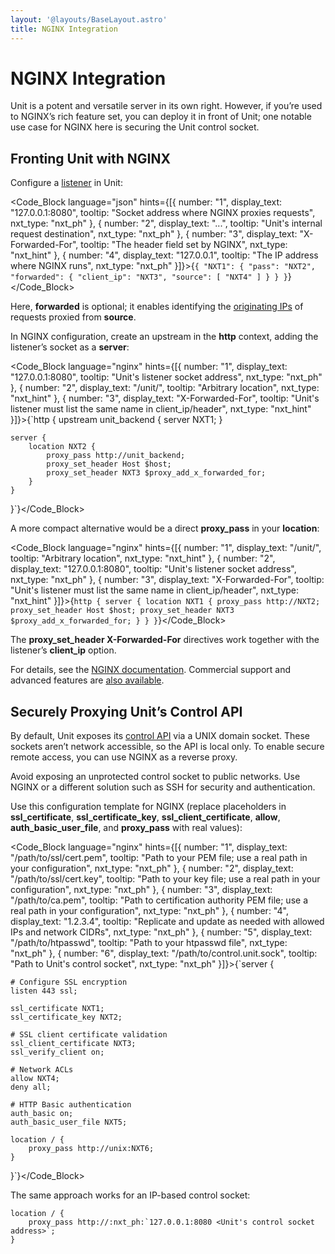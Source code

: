 ```yaml
---
layout: '@layouts/BaseLayout.astro'
title: NGINX Integration
---
```

# NGINX Integration

Unit is a potent and versatile server in its own right.  However, if you’re used to NGINX’s rich feature set, you can deploy it in front of Unit; one notable use case for NGINX here is securing the Unit control socket.

## Fronting Unit with NGINX

Configure a [listener](../configuration.md#configuration-listeners) in Unit:

<Code_Block language="json" hints={[{ number: "1", display_text: "127.0.0.1:8080", tooltip: "Socket address where NGINX proxies requests", nxt_type: "nxt_ph" }, { number: "2", display_text: "...", tooltip: "Unit's internal request destination", nxt_type: "nxt_ph" }, { number: "3", display_text: "X-Forwarded-For", tooltip: "The header field set by NGINX", nxt_type: "nxt_hint" }, { number: "4", display_text: "127.0.0.1", tooltip: "The IP address where NGINX runs", nxt_type: "nxt_ph" }]}>{`{
    "NXT1": {
        "pass": "NXT2",
        "forwarded": {
            "client_ip": "NXT3",
            "source": [
                "NXT4"
            ]
        }
    }
}`}</Code_Block>

Here, **forwarded** is optional; it enables identifying the [originating IPs](../configuration.md#configuration-listeners-xff) of requests proxied from **source**.

In NGINX configuration, create an upstream in the **http** context, adding the listener’s socket as a **server**:

<Code_Block language="nginx" hints={[{ number: "1", display_text: "127.0.0.1:8080", tooltip: "Unit's listener socket address", nxt_type: "nxt_ph" }, { number: "2", display_text: "/unit/", tooltip: "Arbitrary location", nxt_type: "nxt_hint" }, { number: "3", display_text: "X-Forwarded-For", tooltip: "Unit's listener must list the same name in client_ip/header", nxt_type: "nxt_hint" }]}>{`http {
    upstream unit_backend {
        server NXT1;
    }

    server {
        location NXT2 {
            proxy_pass http://unit_backend;
            proxy_set_header Host $host;
            proxy_set_header NXT3 $proxy_add_x_forwarded_for;
        }
    }
}`}</Code_Block>

A more compact alternative would be a direct **proxy\_pass** in your **location**:

<Code_Block language="nginx" hints={[{ number: "1", display_text: "/unit/", tooltip: "Arbitrary location", nxt_type: "nxt_hint" }, { number: "2", display_text: "127.0.0.1:8080", tooltip: "Unit's listener socket address", nxt_type: "nxt_ph" }, { number: "3", display_text: "X-Forwarded-For", tooltip: "Unit's listener must list the same name in client_ip/header", nxt_type: "nxt_hint" }]}>{`http {
    server {
        location NXT1 {
            proxy_pass http://NXT2;
            proxy_set_header Host $host;
            proxy_set_header NXT3 $proxy_add_x_forwarded_for;
        }
    }
}`}</Code_Block>

The **proxy\_set\_header X-Forwarded-For** directives work together with the listener’s **client\_ip** option.

For details, see the [NGINX documentation](https://nginx.org).  Commercial support and advanced features are [also available](https://www.nginx.com).

## Securely Proxying Unit’s Control API

By default, Unit exposes its [control API](../controlapi.md#configuration-mgmt) via a UNIX domain socket.  These sockets aren’t network accessible, so the API is local only.  To enable secure remote access, you can use NGINX as a reverse proxy.

<Note type="warning">
Avoid exposing an unprotected control socket to public networks. Use NGINX or a different solution such as SSH for security and authentication.
</Note>

Use this configuration template for NGINX (replace placeholders in **ssl\_certificate**, **ssl\_certificate\_key**, **ssl\_client\_certificate**, **allow**, **auth\_basic\_user\_file**, and **proxy\_pass** with real values):

<Code_Block language="nginx" hints={[{ number: "1", display_text: "/path/to/ssl/cert.pem", tooltip: "Path to your PEM file; use a real path in your configuration", nxt_type: "nxt_ph" }, { number: "2", display_text: "/path/to/ssl/cert.key", tooltip: "Path to your key file; use a real path in your configuration", nxt_type: "nxt_ph" }, { number: "3", display_text: "/path/to/ca.pem", tooltip: "Path to certification authority PEM file; use a real path in your configuration", nxt_type: "nxt_ph" }, { number: "4", display_text: "1.2.3.4", tooltip: "Replicate and update as needed with allowed IPs and network CIDRs", nxt_type: "nxt_ph" }, { number: "5", display_text: "/path/to/htpasswd", tooltip: "Path to your htpasswd file", nxt_type: "nxt_ph" }, { number: "6", display_text: "/path/to/control.unit.sock", tooltip: "Path to Unit's control socket", nxt_type: "nxt_ph" }]}>{`server {

    # Configure SSL encryption
    listen 443 ssl;

    ssl_certificate NXT1;
    ssl_certificate_key NXT2;

    # SSL client certificate validation
    ssl_client_certificate NXT3;
    ssl_verify_client on;

    # Network ACLs
    allow NXT4;
    deny all;

    # HTTP Basic authentication
    auth_basic on;
    auth_basic_user_file NXT5;

    location / {
        proxy_pass http://unix:NXT6;
    }
}`}</Code_Block>

The same approach works for an IP-based control socket:

```nginx
location / {
    proxy_pass http://:nxt_ph:`127.0.0.1:8080 <Unit's control socket address>`;
}
```